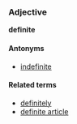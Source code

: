 ===Adjective===
'''definite'''

====Antonyms====
*[[indefinite]]

====Related terms====
*[[definitely]]
*[[definite article]]